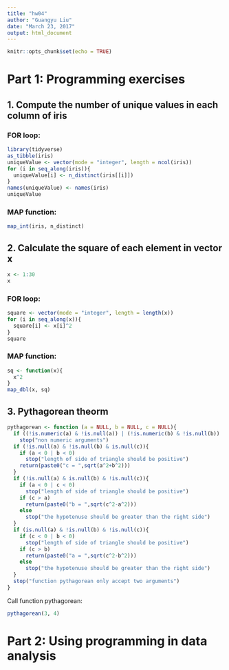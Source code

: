 ```yaml
---
title: "hw04"
author: "Guangyu Liu"
date: "March 23, 2017"
output: html_document
---
```


```r
knitr::opts_chunk$set(echo = TRUE)
```

# Part 1: Programming exercises
## 1. Compute the number of unique values in each column of iris
### FOR loop:
```r
library(tidyverse)
as_tibble(iris)
uniqueValue <- vector(mode = "integer", length = ncol(iris))
for (i in seq_along(iris)){
  uniqueValue[i] <- n_distinct(iris[[i]])
}
names(uniqueValue) <- names(iris)
uniqueValue
```

### MAP function:
```r
map_int(iris, n_distinct)
```

## 2. Calculate the square of each element in vector x
```r
x <- 1:30
x
```
### FOR loop:
```r
square <- vector(mode = "integer", length = length(x))
for (i in seq_along(x)){
  square[i] <- x[i]^2
}
square
```
### MAP function:
```r
sq <- function(x){
  x^2
}
map_dbl(x, sq)
```

## 3. Pythagorean theorm
```r
pythagorean <- function (a = NULL, b = NULL, c = NULL){
  if ((!is.numeric(a) & !is.null(a)) | (!is.numeric(b) & !is.null(b)) | (!is.numeric(c)) & !is.null(c))
    stop("non numeric arguments")
  if (!is.null(a) & !is.null(b) & is.null(c)){
    if (a < 0 | b < 0)
      stop("length of side of triangle should be positive")
    return(paste0("c = ",sqrt(a^2+b^2)))
  }
  if (!is.null(a) & is.null(b) & !is.null(c)){
    if (a < 0 | c < 0)
      stop("length of side of triangle should be positive")
    if (c > a)
      return(paste0("b = ",sqrt(c^2-a^2)))
    else
      stop("the hypotenuse should be greater than the right side")
  }
  if (is.null(a) & !is.null(b) & !is.null(c)){
    if (c < 0 | b < 0)
      stop("length of side of triangle should be positive")
    if (c > b)
      return(paste0("a = ",sqrt(c^2-b^2)))
    else
      stop("the hypotenuse should be greater than the right side")
  }
  stop("function pythagorean only accept two arguments")
}
```

Call function pythagorean:
```r
pythagorean(3, 4)
```

# Part 2: Using programming in data analysis